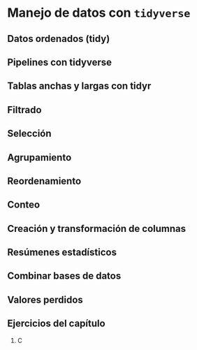 # **Manejo de datos con** `tidyverse`
## Datos ordenados (tidy)
## Pipelines con tidyverse
## Tablas anchas y largas con tidyr
## Filtrado
## Selección
## Agrupamiento
## Reordenamiento
## Conteo
## Creación y transformación de columnas
## Resúmenes estadísticos
## Combinar bases de datos
## Valores perdidos

## Ejercicios del capítulo

<div class="question">
  1. C
</div>
